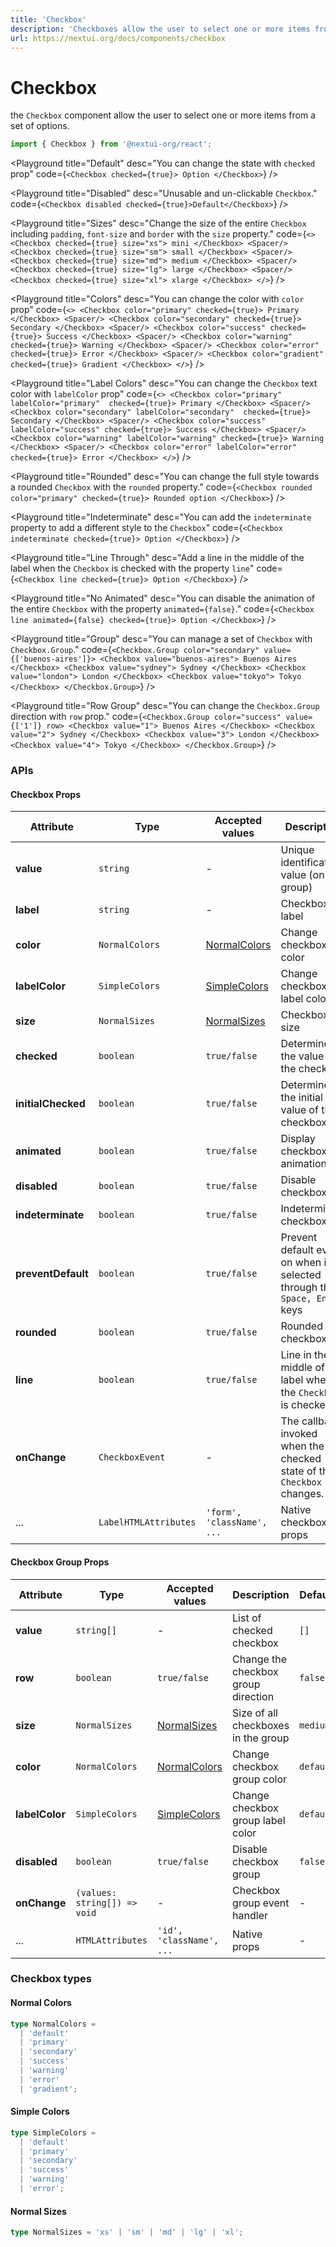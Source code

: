 ```yaml
---
title: 'Checkbox'
description: 'Checkboxes allow the user to select one or more items from a set of options.'
url: https://nextui.org/docs/components/checkbox
---
```


# Checkbox

the `Checkbox` component allow the user to select one or more items from a set of options.

```jsx
import { Checkbox } from '@nextui-org/react';
```

<CarbonAd />

<Playground
  title="Default"
  desc="You can change the state with `checked` prop"
  code={`
 <Checkbox checked={true}>
    Option
 </Checkbox>
`}
/>

<Playground
  title="Disabled"
  desc="Unusable and un-clickable `Checkbox`."
  code={`
<Checkbox disabled checked={true}>Default</Checkbox>
`}
/>

<Playground
  title="Sizes"
  desc="Change the size of the entire `Checkbox` including `padding`, `font-size` and `border` with the `size` property."
  code={`
 <>
 <Checkbox checked={true} size="xs">
    mini
 </Checkbox>
 <Spacer/>
 <Checkbox checked={true} size="sm">
    small
 </Checkbox>
  <Spacer/>
 <Checkbox checked={true} size="md">
    medium
 </Checkbox>
  <Spacer/>
 <Checkbox checked={true} size="lg">
    large
 </Checkbox>
  <Spacer/>
 <Checkbox checked={true} size="xl">
    xlarge
 </Checkbox>
 </>
`}
/>

<Playground
  title="Colors"
  desc="You can change the color with `color` prop"
  code={`
  <>
 <Checkbox color="primary" checked={true}>
    Primary
 </Checkbox>
 <Spacer/>
 <Checkbox color="secondary" checked={true}>
    Secondary
 </Checkbox>
  <Spacer/>
 <Checkbox color="success" checked={true}>
    Success
 </Checkbox>
  <Spacer/>
 <Checkbox color="warning" checked={true}>
    Warning
 </Checkbox>
  <Spacer/>
 <Checkbox color="error" checked={true}>
    Error
 </Checkbox>
  <Spacer/>
 <Checkbox color="gradient" checked={true}>
    Gradient
 </Checkbox>
 </>
`}
/>

<Playground
  title="Label Colors"
  desc="You can change the `Checkbox` text color with `labelColor` prop"
  code={`
  <>
 <Checkbox color="primary" labelColor="primary"  checked={true}>
    Primary
 </Checkbox>
 <Spacer/>
 <Checkbox color="secondary" labelColor="secondary"  checked={true}>
    Secondary
 </Checkbox>
  <Spacer/>
 <Checkbox color="success" labelColor="success" checked={true}>
    Success
 </Checkbox>
  <Spacer/>
 <Checkbox color="warning" labelColor="warning" checked={true}>
    Warning
 </Checkbox>
  <Spacer/>
 <Checkbox color="error" labelColor="error" checked={true}>
    Error
 </Checkbox>
 </>
`}
/>

<Playground
  title="Rounded"
  desc="You can change the full style towards a rounded `Checkbox` with the `rounded` property."
  code={`
 <Checkbox rounded color="primary" checked={true}>
    Rounded option
 </Checkbox>
`}
/>

<Playground
  title="Indeterminate"
  desc="You can add the `indeterminate` property to add a different style to the `Checkbox`"
  code={`
 <Checkbox indeterminate checked={true}>
    Option
 </Checkbox>
`}
/>

<Playground
  title="Line Through"
  desc="Add a line in the middle of the label when the `Checkbox` is checked with the property `line`"
  code={`
 <Checkbox line checked={true}>
    Option
 </Checkbox>
`}
/>

<Playground
  title="No Animated"
  desc="You can disable the animation of the entire `Checkbox` with the property `animated={false}`."
  code={`
 <Checkbox line animated={false} checked={true}>
    Option
 </Checkbox>
`}
/>

<Playground
  title="Group"
  desc="You can manage a set of `Checkbox` with `Checkbox.Group`."
  code={`
  <Checkbox.Group color="secondary" value={['buenos-aires']}>
    <Checkbox value="buenos-aires">
      Buenos Aires
    </Checkbox>
    <Checkbox value="sydney">
      Sydney
    </Checkbox>
    <Checkbox value="london">
      London
    </Checkbox>
    <Checkbox value="tokyo">
      Tokyo
    </Checkbox>
  </Checkbox.Group>
`}
/>

<Playground
  title="Row Group"
  desc="You can change the `Checkbox.Group` direction with `row` prop."
  code={`
  <Checkbox.Group color="success" value={['1']} row>
    <Checkbox value="1">
      Buenos Aires
    </Checkbox>
    <Checkbox value="2">
      Sydney
    </Checkbox>
    <Checkbox value="3">
      London
    </Checkbox>
    <Checkbox value="4">
      Tokyo
    </Checkbox>
  </Checkbox.Group>
`}
/>

<Spacer y={3} />

### APIs

<Spacer y={2} />

#### Checkbox Props

| Attribute          | Type                  | Accepted values                | Description                                                               | Default   |
| ------------------ | --------------------- | ------------------------------ | ------------------------------------------------------------------------- | --------- |
| **value**          | `string`              | -                              | Unique identification value (only in group)                               | -         |
| **label**          | `string`              | -                              | Checkbox label                                                            | -         |
| **color**          | `NormalColors`        | [NormalColors](#normal-colors) | Change checkbox color                                                     | `default` |
| **labelColor**     | `SimpleColors`        | [SimpleColors](#simple-colors) | Change checkbox label color                                               | `default` |
| **size**           | `NormalSizes`         | [NormalSizes](#normal-sizes)   | Checkbox size                                                             | `md`      |
| **checked**        | `boolean`             | `true/false`                   | Determine the value of the checkbox                                       | `false`   |
| **initialChecked** | `boolean`             | `true/false`                   | Determine the initial value of the checkbox                               | `false`   |
| **animated**       | `boolean`             | `true/false`                   | Display checkbox animations                                               | `true`    |
| **disabled**       | `boolean`             | `true/false`                   | Disable checkbox                                                          | `false`   |
| **indeterminate**  | `boolean`             | `true/false`                   | Indeterminate checkbox                                                    | `false`   |
| **preventDefault** | `boolean`             | `true/false`                   | Prevent default event on when is selected through the `Space, Enter` keys | `true`    |
| **rounded**        | `boolean`             | `true/false`                   | Rounded checkbox                                                          | `false`   |
| **line**           | `boolean`             | `true/false`                   | Line in the middle of the label when the `Checkbox` is checked            | -         |
| **onChange**       | `CheckboxEvent`       | -                              | The callback invoked when the checked state of the `Checkbox` changes.    | -         |
| ...                | `LabelHTMLAttributes` | `'form', 'className', ...`     | Native checkbox props                                                     | -         |

<Spacer y={2} />

#### Checkbox Group Props

| Attribute      | Type                         | Accepted values                | Description                         | Default   |
| -------------- | ---------------------------- | ------------------------------ | ----------------------------------- | --------- |
| **value**      | `string[]`                   | -                              | List of checked checkbox            | `[]`      |
| **row**        | `boolean`                    | `true/false`                   | Change the checkbox group direction | `false`   |
| **size**       | `NormalSizes`                | [NormalSizes](#normal-sizes)   | Size of all checkboxes in the group | `medium`  |
| **color**      | `NormalColors`               | [NormalColors](#normal-colors) | Change checkbox group color         | `default` |
| **labelColor** | `SimpleColors`               | [SimpleColors](#simple-colors) | Change checkbox group label color   | `default` |
| **disabled**   | `boolean`                    | `true/false`                   | Disable checkbox group              | `false`   |
| **onChange**   | `(values: string[]) => void` | -                              | Checkbox group event handler        | -         |
| ...            | `HTMLAttributes`             | `'id', 'className', ...`       | Native props                        | -         |

<Spacer y={2} />

### Checkbox types

<Spacer y={1} />

#### Normal Colors

```ts
type NormalColors =
  | 'default'
  | 'primary'
  | 'secondary'
  | 'success'
  | 'warning'
  | 'error'
  | 'gradient';
```

#### Simple Colors

```ts
type SimpleColors =
  | 'default'
  | 'primary'
  | 'secondary'
  | 'success'
  | 'warning'
  | 'error';
```

#### Normal Sizes

```ts
type NormalSizes = 'xs' | 'sm' | 'md' | 'lg' | 'xl';
```
